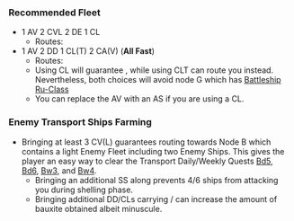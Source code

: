 {{Map/Header}}
{{Map/Info
|en = Bashi Channel
|jp = バシー海峡
|romaji = Bashī-kaikyō
|exp_hq = 70
|exp_hq_boss = 840
|strategy_name = Operation Yanagi
|strategy_name_ja = 柳作戦
|strategy_info = Deploy a fleet in Bashi channel! Hold the mastery of this sea, protect resource transportation from the south, and strengthen the defenses!
|strategy_info_ja = 艦隊をバシー海峡に展開せよ！同方面の制海権を確保し、南方からの資源輸送の安全に務め、防衛体制を強化せよ！
}}
{{MapBranchingTable
|expand = true
|id = 2-2
|C/empty -> B, D, E = 
* Meeting '''ANY''' of the following requirements forces you to B:
** Amount of CV(L/B) ≥ 3
** Amount of BBV ≥ 2
** Fleet contains AO, but no SS(V).
*Go to E if fleet contains AV/AS but no BBV
* Random routing between B and E if fleet contains both BBV and AV
* Random routing between B and D if fleet contains BBV but no AV
* Otherwise, random routing between D and E.

|E -> F/resource, G, K =
* Go to G if amount of CV(L/B)+(F)BB(V) ≥ 4
*Go to F if DE ≥ 2
*Random routing between G and K if fleet contains any CV(L/B)+(F)BB(V) '''or''' DD+DE ≤ 1
*Go to K if fleet contains CL and the fleet is fast
* Otherwise, random routing between F and K.

|G -> H/empty, K = 
*Meet '''ANY''' of the following to go to H
**Fleet contains CV(L/B)
**Fleet contains no DDs
*Otherwise, random routing

|H/empty -> I/empty, J/resource, K = 
*Random between I and K if 
**(F)BB(V)+CV(L/B) ≥ 4
**Fleet contains SS(V)
*Go to K if fleet contains CV(L/B) or AV
*Otherwise, random between J and K if fleet contains CL and DD
*Otherwise, random between I and K
}}

===Recommended Fleet===
* 1 AV 2 CVL 2 DE 1 CL
**Routes: {{Event/Route|C|blue|E|red|F|green|H|blue|K|red}}
* 1 AV 2 DD 1 CL(T) 2 CA(V) ('''All Fast''')
**Routes: {{Event/Route|C|blue|E|red|K|red}}
**Using CL will guarantee {{Event/Route|E|red|K|red}}, while using CLT can route you {{Event/Route|F|green|H|blue|K|red}} instead. Nevertheless, both choices will avoid node G which has [[Battleship Ru-Class]]
**You can replace the AV with an AS if you are using a CL.

===Enemy Transport Ships Farming===
*Bringing at least 3 CV(L) guarantees routing towards Node B which contains a light Enemy Fleet including two Enemy {{ShipLink|Transport Ship Wa-Class|text=Transport}} Ships. This gives the player an easy way to clear the Transport Daily/Weekly Quests [[Quests#Bd5|Bd5]], [[Quests#Bd6|Bd6]], [[Quests#Bw3|Bw3]], and [[Quests#Bw4|Bw4]].
**Bringing an additional SS along prevents 4/6 ships from attacking you during shelling phase.
**Bringing additional DD/CLs carrying {{EquipmentLink|
Drum Canister (Transport Use)|text=Drum }}/{{EquipmentLink|
Daihatsu Landing Craft|text=Daihatsu}} can increase the amount of bauxite obtained albeit minuscule.

{{Map/Footer}}